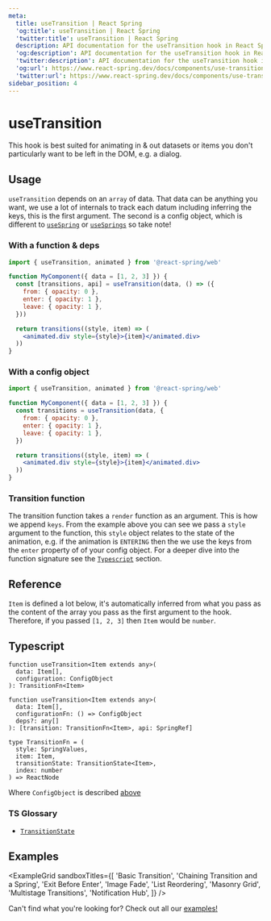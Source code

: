 ```yaml
---
meta:
  title: useTransition | React Spring
  'og:title': useTransition | React Spring
  'twitter:title': useTransition | React Spring
  description: API documentation for the useTransition hook in React Spring.
  'og:description': API documentation for the useTransition hook in React Spring.
  'twitter:description': API documentation for the useTransition hook in React Spring.
  'og:url': https://www.react-spring.dev/docs/components/use-transition
  'twitter:url': https://www.react-spring.dev/docs/components/use-transition
sidebar_position: 4
---
```




# useTransition

This hook is best suited for animating in & out datasets or items you don't particularly
want to be left in the DOM, e.g. a dialog.

## Usage

`useTransition` depends on an `array` of data. That data can be anything you want, we
use a lot of internals to track each datum including inferring the keys, this is the
first argument. The second is a config object, which is different to
[`useSpring`](/docs/components/use-spring) or [`useSprings`](/docs/components/use-springs) so take note!

### With a function & deps

```jsx lines=1,4-8,10-12
import { useTransition, animated } from '@react-spring/web'

function MyComponent({ data = [1, 2, 3] }) {
  const [transitions, api] = useTransition(data, () => ({
    from: { opacity: 0 },
    enter: { opacity: 1 },
    leave: { opacity: 1 },
  }))

  return transitions((style, item) => (
    <animated.div style={style}>{item}</animated.div>
  ))
}
```

### With a config object

```jsx lines=1,4-8,10-12
import { useTransition, animated } from '@react-spring/web'

function MyComponent({ data = [1, 2, 3] }) {
  const transitions = useTransition(data, {
    from: { opacity: 0 },
    enter: { opacity: 1 },
    leave: { opacity: 1 },
  })

  return transitions((style, item) => (
    <animated.div style={style}>{item}</animated.div>
  ))
}
```

### Transition function

The transition function takes a `render` function as an argument. This is how we append `keys`.
From the example above you can see we pass a `style` argument to the function, this `style` object
relates to the state of the animation, e.g. if the animation is `ENTERING` then the we use the
keys from the `enter` property of of your config object. For a deeper dive into the function
signature see the [`Typescript`](#typescript) section.

## Reference

`Item` is defined a lot below, it's automatically inferred from what you pass as the
content of the array you pass as the first argument to the hook. Therefore, if you
passed `[1, 2, 3]` then `Item` would be `number`.


<TablesConfiguration data={TRANSITION_CONFIG_DATA} />

## Typescript

```tsx
function useTransition<Item extends any>(
  data: Item[],
  configuration: ConfigObject
): TransitionFn<Item>

function useTransition<Item extends any>(
  data: Item[],
  configurationFn: () => ConfigObject
  deps?: any[]
): [transition: TransitionFn<Item>, api: SpringRef]

type TransitionFn = (
  style: SpringValues,
  item: Item,
  transitionState: TransitionState<Item>,
  index: number
) => ReactNode
```

Where `ConfigObject` is described [above](#reference)

### TS Glossary

- [`TransitionState`](/docs/typescript#transitionstate)

## Examples


<ExampleGrid
  sandboxTitles={[
    'Basic Transition',
    'Chaining Transition and a Spring',
    'Exit Before Enter',
    'Image Fade',
    'List Reordering',
    'Masonry Grid',
    'Multistage Transitions',
    'Notification Hub',
  ]}
/>

Can't find what you're looking for? Check out all our [examples!](/examples)
